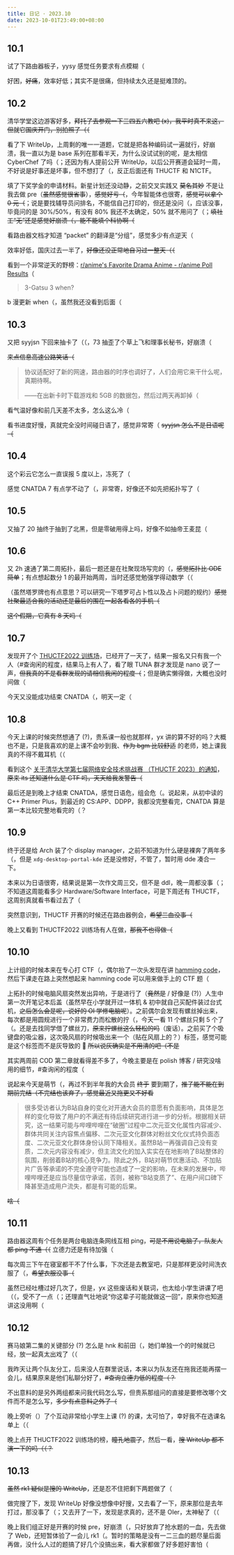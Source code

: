 ```yaml
---
title: 日记 · 2023.10
date: 2023-10-01T23:49:00+08:00
---
```


## 10.1

试了下路由器板子，yysy 感觉任务要求有点模糊（

好困，~~好痛~~，效率好低；其实不是很痛，但持续太久还是挺难顶的。

## 10.2

清华学堂这边游客好多，~~拜托了去参观一下三四五六教吧 (x)，我平时真不来这，但就它国庆开门，别拍照了（（~~

看了下 WriteUp，上周剩的唯一一道题，它就是把各种编码试一遍就行，好崩溃，我一直以为是 base 系列在那看半天，为什么没试试别的呢，是太相信 CyberChef 了吗（；还因为有人提前公开 WriteUp，以后公开赛道会延时一周，不好说是好事还是坏事，但不想打了（，反正后面还有 THUCTF 和 N1CTF。

填了下奖学金的申请材料。新星计划还没动静，之前交叉实践又 ~~莫名其妙~~ 不是让我去做 pre（~~虽然感觉很省事~~），~~感觉好亏（~~，今年智能体也很寄，~~感觉可以拿个 0 元（~~；说是要找辅导员问排名，不能信自己打印的，但还是没问（，应该没事，毕竟问的是 30%/50%，有没有 80% 我还不太确定，50% 就不用问了（；~~填社工“无”还是感觉好崩溃（，能不能填个科协啊（~~

看路由器文档才知道 “packet” 的翻译是“分组”，感觉多少有点逆天（

效率好低，国庆过去一半了，~~好像还没正常地自习过一整天（（~~

看到一个非常逆天的野榜：[r/anime's Favorite Drama Anime - r/anime Poll Results](https://www.reddit.com/r/anime/comments/16tp4l6/ranimes_favorite_drama_anime_ranime_poll_results/)（

> 3-Gatsu 3 when?

b 漫更新 when（，虽然我还没看到后面（

## 10.3

又把 syyjsn 下回来抽卡了（（，73 抽歪了个草上飞和理事长秘书，好崩溃（

~~来点信息高速公路笑话（~~

>   协议适配好了新的网速，路由器的时序也调好了，人们会用它来干什么呢，真期待啊。
>
>   ——在出新卡时下载游戏和 5GB 的数据包，然后过两天再卸掉（

看气温好像和前几天差不太多，怎么这么冷（

看书进度好慢，真就完全没时间碰日语了，感觉非常寄（ ~~syyjsn 怎么不是日语呢（~~

## 10.4

这个彩云它怎么一直误报 5 度以上，冻死了（

感觉 CNATDA 7 有点学不动了（，非常寄，好像还不如先把拓扑写了（

## 10.5

又抽了 20 抽终于抽到了北黑，但是零破用得上吗，好像不如抽帝王麦昆（

## 10.6

又 2h 速通了第二周拓扑，最后一题还是在社聚现场写完的（，~~感觉拓扑比 ODE 简单~~；有点想起数分 1 的最开始两周，当时还感觉勉强学得动数学（（

（虽然塔罗牌也有点意思？<span class="heimu">可以研究一下塔罗可占卜性以及占卜问题的规约</span>）~~感觉社聚最适合我的活动还是最后的围在一起各看各的手机（~~

~~这个假期，它真有 8 天吗（~~

## 10.7

发现开了个 [THUCTF2022 训练场](https://thuctf.redbud.info/games/8)，已经开了一天了，结果一报名又只有我一个人（#查询闲的程度，结果马上有人了，看了眼 TUNA 群才发现是 nano 说了一声，~~但我真的不是看群发现的请相信我闲的程度（~~；但是确实懒得做，大概也没时间做（

今天又没能成功结束 CNATDA（，明天一定（

## 10.8

今天上课的时候突然想通了 (?)，贵系课一般也就那样，yx 讲的算不好的吗？大概也不是，只是我喜欢的是上课不会吵到我、~~作为 bgm 比较舒适~~ 的老师，她上课我真的不得不戴耳机（（

看到这个 [关于清华大学第七届网络安全技术挑战赛 （THUCTF 2023）的通知](https://info2021.tsinghua.edu.cn/f/info/xxfb_fg/xnzx/template/detail?xxid=ad033e563735fd309620f64aaeac850e)，~~原来 its 还知道什么是 CTF 吗，天天给我发警告（~~

最后还是到晚上才结束 CNATDA，感觉日语危，组会危（。说起来，从初中读的 C++ Primer Plus，到最近的 CS:APP、DDPP，我都没完整看完，CNATDA 算是第一本比较完整地看完的（？

## 10.9

终于还是给 Arch 装了个 display manager，之前不知道为什么硬是裸奔了两年多（，但是 `xdg-desktop-portal-kde` 还是没修好，不管了，暂时用 dde 凑合一下。

本来以为日语很寄，结果说是第一次作文周三交，但不是 ddl，晚一周都没事（；不知道这周能看多少 Hardware/Software Interface，可是下周还有 THUCTF，这周别真就看书看过去了（

突然意识到，THUCTF 开赛的时候还在路由器例会，~~希望三血没事（~~

晚上又看到 THUCTF2022 训练场有人在做，~~那我不也得做（~~

## 10.10

上计组的时候本来在专心打 CTF（，偶尔抬了一次头发现在讲 [hamming code](/post/2023/01/ddpp-2#hamming-codes)，然后下课走在路上突然想起来 hamming code 可以用来做手上的 CTF 题（

上拓扑的时候电脑风扇突然发出异响，于是进行了（~~竟然是~~ / 好像是 (?)）人生中第一次开笔记本后盖（虽然早在小学就开过一体机 & 初中就自己买配件装过台式机，~~之后怎么会是呢，说好的 OI 学修电脑呢~~）。之前偶尔会发现有螺丝掉出来，每次都是用圆规进行一个非常费力而松散的拧（，今天一看 11 个螺丝只剩 5 个了（。还是去找同学借了螺丝刀，~~原来拧螺丝这么轻松的吗~~（废话）。之前买了个吸键盘的吸尘器，这次吸风扇的时候吸出来一个（贴在风扇上的？）标签，感觉可能是这个标签而不是灰导致的 🤔 ~~所以说灰确实是不用清的吧（不是~~

其实两周前 COD 第二章就看得差不多了，今晚主要是在 polish 博客 / 研究没啥用的细节，#查询闲的程度（

说起来今天是萌节（，再过不到半年我的大会员 ~~终于~~ 要到期了，~~推子能不能在到期前完结（不完结也该弃了，感觉最近又拖更又不好看~~

> 很多受访者认为B站自身的变化对开通大会员的意愿有负面影响，具体是怎样的变化导致了用户的不满还有待后续研究进行进一步的分析。根据相关研究，这一结果可能与哔哩哔哩在“破圈”过程中二次元亚文化属性内容减少、群体共同关注内容焦点偏移、二次元亚文化群体对粉丝文化仪式持负面态度、二次元亚文化群体身份认同下降相关。虽然B站一再强调自己没有变质，二次元内容没有减少，但主流文化的加入实实在在地影响了B站整体的氛围，削弱着B站的核心竞争力。除此之外，B站对萌节优惠活动、不加贴片广告等承诺的不完全遵守可能也造成了一定的影响，在未来的发展中，哔哩哔哩还是应当尽量信守承诺，否则，被称“B站变质了”、在用户间口碑下降甚至造成用户流失，都是有可能的后果。

~~啥（~~

## 10.11

路由器这周有个任务是两台电脑连条网线互相 ping，~~可是不用说电脑了，队友人都 ping 不通（（~~ 立德力还是有待加强（

每次周三下午在寝室都干不了什么事，下次还是去教室吧，只是那样更没时间洗衣服了（，~~希望衣服没事（~~

虽然已经吐槽过好几次了，但是，yx 这些废话和关联词，也太给小学生讲课了吧（（，受不了一点（；还理直气壮地说“你这辈子可能就做这一回”，原来你也知道讲这没用啊（

## 10.12

赛马娘第二集的关键部分 (?) 怎么是 hnk 和前田（，她们单独一个的时候就已经，放一起真太出戏了（（

我昨天让两个队友分工，后来没人在群里说话，本来以为队友还在拖我还能再摆一会儿，结果原来是他们私聊分好了，~~#查询立德力低的程度（？~~

不出意料的是另外两组都来问我代码怎么写，但贵系那组问的直接是要修改哪个文件而不是怎么写，~~多少有点意料之外了（~~

晚上旁听（）了个互动非常给小学生上课 (?) 的课，太可怕了，幸好我不在选课名单上（（

晚上点开 THUCTF2022 训练场的榜，~~瞳孔地震了~~，然后一看，<del>搜 WriteUp 都不演一下的吗（（？</del>

## 10.13

<del>虽然 rk1 疑似是搜的 WriteUp</del>，还是忍不住把剩下两题做了（

做完搜了下，发现 WriteUp 好像没想像中好搜，又去看了一下，原来那位是去年打过，那没事了（；又去开了一下，发现是求真的，还不是 OIer，太神秘了（（

晚上我们组正好是开赛的时候 pre，好崩溃（，只好放弃了抢水题的一血，先去做了 Web，还短暂体验了一会儿 rk1（。暂时的策略是没有一二三血的题尽量后面再做，没什么人过的题搞了好几个没搞出来，看大家都做了好多题好害怕（

